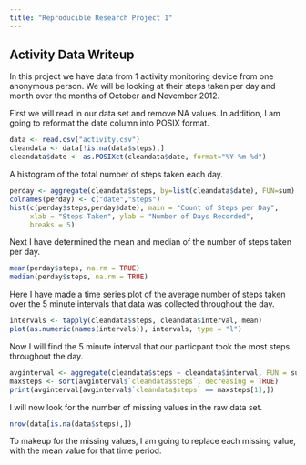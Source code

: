 ```yaml
---
title: "Reproducible Research Project 1"
---
```

## Activity Data Writeup

In this project we have data from 1 activity monitoring device from one anonymous person. We will be looking at their steps taken per day and month over the months of October and November 2012.

First we will read in our data set and remove NA values. In addition, I am 
going to reformat the date column into POSIX format.

```r
data <- read.csv("activity.csv")
cleandata <- data[!is.na(data$steps),]
cleandata$date <- as.POSIXct(cleandata$date, format="%Y-%m-%d")
```

A histogram of the total number of steps taken each day. 
```r
perday <- aggregate(cleandata$steps, by=list(cleandata$date), FUN=sum)
colnames(perday) <- c("date","steps")
hist(c(perday$steps,perday$date), main = "Count of Steps per Day", 
     xlab = "Steps Taken", ylab = "Number of Days Recorded",
     breaks = 5)
```

Next I have determined the mean and median of the number of steps taken per day.
```r
mean(perday$steps, na.rm = TRUE)
median(perday$steps, na.rm = TRUE)
```

Here I have made a time series plot of the average number of steps taken over
the 5 minute intervals that data was collected throughout the day.
```r
intervals <- tapply(cleandata$steps, cleandata$interval, mean)
plot(as.numeric(names(intervals)), intervals, type = "l")
```

Now I will find the 5 minute interval that our particpant took the most steps
throughout the day. 
```r
avginterval <- aggregate(cleandata$steps ~ cleandata$interval, FUN = sum)
maxsteps <- sort(avginterval$`cleandata$steps`, decreasing = TRUE)
print(avginterval[avginterval$`cleandata$steps` == maxsteps[1],])
```

I will now look for the number of missing values in the raw data set. 
```r
nrow(data[is.na(data$steps),])
```

To makeup for the missing values, I am going to replace each missing value, 
with the mean value for that time period. 
```r

```
